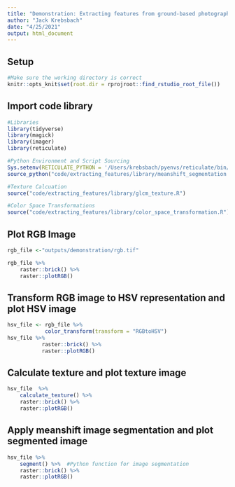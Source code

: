 ```yaml
---
title: "Demonstration: Extracting features from ground-based photographs"
author: "Jack Krebsbach"
date: "4/25/2021"
output: html_document
---
```


## Setup
```r
#Make sure the working directory is correct
knitr::opts_knit$set(root.dir = rprojroot::find_rstudio_root_file())
```

## Import code library
```r
#Libraries
library(tidyverse) 
library(magick)
library(imager)
library(reticulate)

#Python Environment and Script Sourcing
Sys.setenv(RETICULATE_PYTHON = '/Users/krebsbach/pyenvs/reticulate/bin/python3')
source_python("code/extracting_features/library/meanshift_segmentation.py")

#Texture Calcuation
source("code/extracting_features/library/glcm_texture.R")

#Color Space Transformations
source("code/extracting_features/library/color_space_transformation.R")
```

## Plot RGB Image
```r
rgb_file <-"outputs/demonstration/rgb.tif" 

rgb_file %>%
    raster::brick() %>%
    raster::plotRGB()
```

## Transform RGB image to HSV representation and plot HSV image
```r
hsv_file <- rgb_file %>% 
            color_transform(transform = "RGBtoHSV") 
hsv_file %>%
           raster::brick() %>%
           raster::plotRGB()
```

## Calculate texture and plot texture image
```r
hsv_file  %>%
    calculate_texture() %>%
    raster::brick() %>%
    raster::plotRGB()
```


## Apply meanshift image segmentation and plot segmented image
```r
hsv_file %>%
    segment() %>%  #Python function for image segmentation
    raster::brick() %>%
    raster::plotRGB()
```







